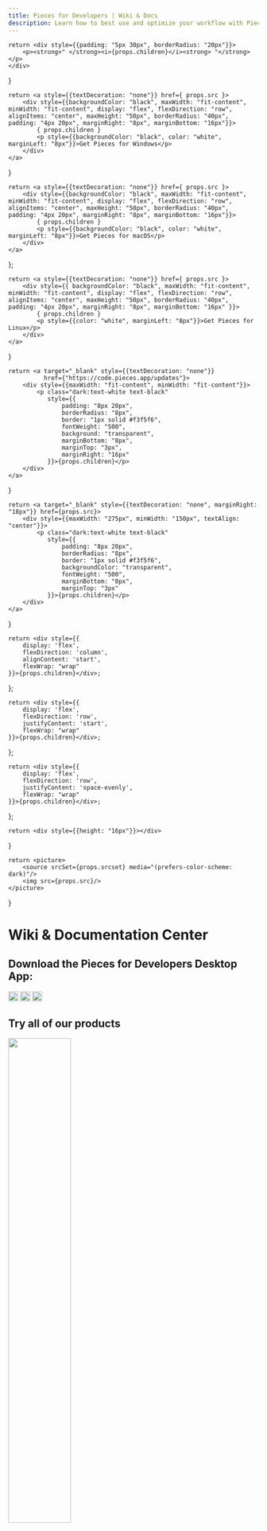 ```yaml
---
title: Pieces for Developers | Wiki & Docs
description: Learn how to best use and optimize your workflow with Pieces for Developers! Read the sections in sequential order or click the links in the navigation on the right to get directly to the topic you need.
---
```


    return <div style={{padding: "5px 30px", borderRadius: "20px"}}>
        <p><strong>" </strong><i>{props.children}</i><strong> "</strong></p>
    </div>
}

    return <a style={{textDecoration: "none"}} href={ props.src }>
        <div style={{backgroundColor: "black", maxWidth: "fit-content", minWidth: "fit-content", display: "flex", flexDirection: "row", alignItems: "center", maxHeight: "50px", borderRadius: "40px", padding: "4px 20px", marginRight: "8px", marginBottom: "16px"}}>
            { props.children }
            <p style={{backgroundColor: "black", color: "white", marginLeft: "8px"}}>Get Pieces for Windows</p>
        </div>
    </a>
}

    return <a style={{textDecoration: "none"}} href={ props.src }>
        <div style={{backgroundColor: "black", maxWidth: "fit-content", minWidth: "fit-content", display: "flex", flexDirection: "row", alignItems: "center", maxHeight: "50px", borderRadius: "40px", padding: "4px 20px", marginRight: "8px", marginBottom: "16px"}}>
            { props.children }
            <p style={{backgroundColor: "black", color: "white", marginLeft: "8px"}}>Get Pieces for macOS</p>
        </div>
    </a>
};

    return <a style={{textDecoration: "none"}} href={ props.src }>
        <div style={{ backgroundColor: "black", maxWidth: "fit-content", minWidth: "fit-content", display: "flex", flexDirection: "row", alignItems: "center", maxHeight: "50px", borderRadius: "40px", padding: "4px 20px", marginRight: "8px", marginBottom: "16px" }}>
            { props.children }
            <p style={{color: "white", marginLeft: "8px"}}>Get Pieces for Linux</p>
        </div>
    </a>
}

    return <a target="_blank" style={{textDecoration: "none"}}
              href={"https://code.pieces.app/updates"}>
        <div style={{maxWidth: "fit-content", minWidth: "fit-content"}}>
            <p class="dark:text-white text-black"
               style={{
                   padding: "8px 20px",
                   borderRadius: "8px",
                   border: "1px solid #f3f5f6",
                   fontWeight: "500",
                   background: "transparent",
                   marginBottom: "8px",
                   marginTop: "3px",
                   marginRight: "16px"
               }}>{props.children}</p>
        </div>
    </a>
}

    return <a target="_blank" style={{textDecoration: "none", marginRight: "18px"}} href={props.src}>
        <div style={{maxWidth: "275px", minWidth: "150px", textAlign: "center"}}>
            <p class="dark:text-white text-black"
               style={{
                   padding: "8px 20px",
                   borderRadius: "8px",
                   border: "1px solid #f3f5f6",
                   backgroundColor: "transparent",
                   fontWeight: "500",
                   marginBottom: "8px",
                   marginTop: "3px"
               }}>{props.children}</p>
        </div>
    </a>
}

    return <div style={{
        display: 'flex',
        flexDirection: 'column',
        alignContent: 'start',
        flexWrap: "wrap"
    }}>{props.children}</div>;
};

    return <div style={{
        display: 'flex',
        flexDirection: 'row',
        justifyContent: 'start',
        flexWrap: "wrap"
    }}>{props.children}</div>;
};

    return <div style={{
        display: 'flex',
        flexDirection: 'row',
        justifyContent: 'space-evenly',
        flexWrap: "wrap"
    }}>{props.children}</div>;
};

    return <div style={{height: "16px"}}></div>
}

    return <picture>
        <source srcSet={props.srcset} media="(prefers-color-scheme: dark)"/>
        <img src={props.src}/>
    </picture>
}


# Wiki & Documentation Center

<HeaderImage src="https://storage.googleapis.com/pieces_static_resources/pfd_wiki/WIKI_HEADER_LM.png"
             srcset="https://storage.googleapis.com/pieces_static_resources/pfd_wiki/WIKI_HEADER_DM.png"></HeaderImage>

## Download the Pieces for Developers Desktop App:

<Spacer></Spacer>

<GridFlexRow>
    <InstallButtonWindows src="/installation-getting-started/windows">
        <Image width="20px" src={"/assets/windows_logo_old.png"} />
    </InstallButtonWindows>
    <InstallButtonLinux src="/installation-getting-started/linux">
        <Image width="20px"src={"/assets/linux_logo.png"} />
    </InstallButtonLinux>
    <InstallButtonMac src="/installation-getting-started/macos">
        <Image width="20px" src={"/assets/mac_os.png"} />
    </InstallButtonMac>
</GridFlexRow>

## Try all of our products

<GridFlexSpaceEvenlyRow>
    <a href="/extensions-plugins/chrome"><Image width="50%" src="/assets/chrome_logo.png" /></a>
    <a href="/extensions-plugins/jetbrians"><Image width="50%" src="/assets/jetbrains_logo.png" /></a>
    <a href="{/extensions-plugins/vscode"><Image width="50%" src="/assets/vscode_logo.png" /></a>
    <a href="/extensions-plugins/edge"><Image width="50%" src="/assets/edge_logo.png" /></a>
    <a href="/extensions-plugins/teams"><Image width="50%" src="/assets/teams_logo.png" /></a>
    <a href="/extensions-plugins/obsidian"><Image width="30px" src="/assets/obsidian_logo.png" /></a>
    <a href="/extensions-plugins/jupyterlab"><Image width="30px" src="/assets/jupyterlab_logo.png" /></a>
</GridFlexSpaceEvenlyRow>

<Spacer></Spacer>

<GridFlexRow>
    <JumpButtons src="{{ links.internal.product_highlights.save_materials }}">Save a Snippet</JumpButtons>
    <JumpButtons src="/features/one-click-snippet-sharing">Share a
        Snippet</JumpButtons>
    <JumpButtons src="{{ links.internal.product_highlights.import_gists }}">Import Snippets from GitHub</JumpButtons>
    <JumpButtons src="{{ links.internal.product_highlights.in_project_snippet_discovery }}">Local Snippet
        Discovery</JumpButtons>
    <JumpButtons src="{{ links.internal.faqs }}">Frequently Asked Questions</JumpButtons>
</GridFlexRow>

<Image zoom src="https://storage.googleapis.com/pieces_multimedia/PROMOTIONAL/PIECES_FOR_DEVELOPERS/VS_CODE/MACOS/RIGHT-CLICK_SAVE/16X9/PIECES_FOR_DEVELOPERS-VS_CODE-RIGHT-CLICK_SAVE-MACOS-16X9-5_18_2023.GIF" />

## Some Quick Background Context

In 2022, our team set out on a journey to build the most advanced code snippet management and workflow context platform yet.

The debut release of our <a href="https://docs.pieces.app/installatiion-getting-started/what-am-i-installing">Desktop App</a> aimed to take developer productivity to the next level by incorporating key capabilities and our users' favorite features directly into their IDE.

Effortlessly **save**, **enrich**, **search**, **share**, **reference**, and **reuse** code snippets, workflow context, and other useful developer resources.

## Trusted by the World's Best Developers
![Logos of the companies where some of our users work.](https://storage.googleapis.com/pieces_static_resources/vs_code_marketplace/GIFs/TRUSTED_BY_SOME_OF_THE_WORLDS_BEST_DEVELOPERS_LEFT_ALIGNED)

From students and indie developers, to startups and open source teams, to enterprise organizations and beyond, <a href="https://docs.pieces.app/overview">Pieces for Developers</a> is purpose-built as a cohesive layer and a "tool between tools" that boosts productivity in three major workflow processes: researching and problem-solving in the browser, working with colleagues in collaborative environments, and writing, reviewing, referencing, and reusing code in the IDE.

We are a venture-backed company supported by some of the world's best investors. Our products & company are secure and continuing to grow.

Our <a href="{{ links.website.pfd_desktop_install }}">Flagship Desktop App</a> provides users a first-in-kind feature set that ambitiously augments your development workflows.


<QuoteCallout>We are a venture-backed company supported by some of the world's best investors. Our products & company
    are secure and continuing to grow.</QuoteCallout>

